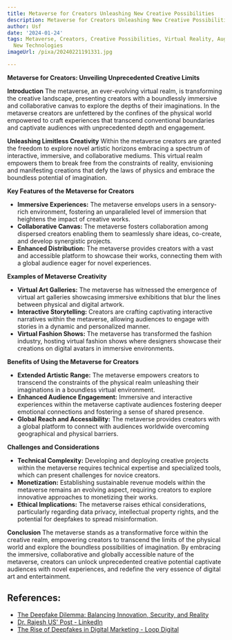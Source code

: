 ```yaml
---
title: Metaverse for Creators Unleashing New Creative Possibilities
description: Metaverse for Creators Unleashing New Creative Possibilities
author: Usf
date: '2024-01-24'
tags: Metaverse, Creators, Creative Possibilities, Virtual Reality, Augmented Reality,
  New Technologies
imageUrl: /pixa/20240221191331.jpg

---
```

**Metaverse for  Creators: Unveiling Unprecedented Creative  Limits**

**Introduction**
The metaverse, an ever-evolving virtual realm, is  transforming the creative landscape, presenting creators with a boundlessly immersive and collaborative canvas to explore the depths of their imaginations.  In the metaverse creators are unfettered  by the confines of the physical world empowered to  craft experiences that transcend conventional boundaries  and captivate audiences with unprecedented depth and engagement.

**Unleashing Limitless Creativity**
Within the metaverse creators are granted the freedom to explore novel artistic horizons embracing a  spectrum of interactive, immersive, and collaborative mediums. This virtual realm empowers them to break free from the constraints of reality, envisioning and manifesting creations that defy the laws of physics and embrace the boundless potential of imagination.

**Key Features of the  Metaverse for Creators**

* **Immersive Experiences:** The metaverse envelops users in  a sensory-rich environment, fostering an  unparalleled level of immersion that heightens the impact of creative works.
* **Collaborative Canvas:** The metaverse fosters  collaboration among dispersed  creators enabling them  to seamlessly share ideas, co-create, and develop synergistic projects.
* **Enhanced Distribution:** The  metaverse provides creators with a vast and accessible platform to showcase their  works,  connecting them  with a global audience eager for novel  experiences.

**Examples of Metaverse Creativity**

* **Virtual  Art Galleries:** The metaverse has witnessed the emergence of virtual art galleries showcasing immersive exhibitions that blur the lines between physical and digital artwork.
* **Interactive  Storytelling:** Creators are crafting captivating interactive narratives within the metaverse, allowing  audiences to engage with stories in a dynamic and personalized manner.
* **Virtual Fashion Shows:** The metaverse has transformed the fashion industry, hosting virtual fashion shows where designers showcase their creations  on digital avatars in immersive environments.

**Benefits  of  Using the Metaverse for Creators**

* **Extended Artistic Range:** The metaverse empowers creators  to transcend the constraints of the physical realm unleashing their  imaginations in a boundless virtual environment.
* **Enhanced  Audience Engagement:** Immersive and interactive experiences  within the metaverse captivate  audiences fostering deeper emotional  connections and fostering a sense of shared presence.
* **Global Reach and Accessibility:** The metaverse provides creators with  a global  platform to connect with audiences worldwide overcoming geographical and  physical barriers.

**Challenges and Considerations**

* **Technical Complexity:** Developing and deploying creative projects within the metaverse requires technical expertise  and specialized tools, which can present challenges for novice creators.
* **Monetization:** Establishing sustainable revenue models within the metaverse remains an evolving aspect, requiring creators to explore innovative approaches  to monetizing their works.
* **Ethical Implications:** The metaverse raises ethical  considerations, particularly regarding data privacy,  intellectual property rights, and the potential for deepfakes to spread misinformation.

**Conclusion**
The metaverse stands as a transformative force within  the  creative realm, empowering creators to transcend the limits of  the physical world and explore the boundless possibilities of imagination. By embracing  the immersive,  collaborative and globally accessible nature  of the metaverse, creators can unlock  unprecedented creative potential captivate audiences with novel experiences, and redefine  the very essence of digital art and entertainment.

## References:
- [The Deepfake Dilemma: Balancing Innovation, Security, and Reality](https://www.captechu.edu/blog/deepfake-dilemma-balancing-innovation-security-and-reality)
- [Dr. Rajesh US' Post - LinkedIn](https://www.linkedin.com/posts/rajeshus_deepfake-deepfakes-ai-activity-7074282063247413248-IVMm)
- [The Rise of Deepfakes in Digital Marketing - Loop Digital](https://www.loop-digital.co.uk/the-rise-of-deepfake-technology/)
